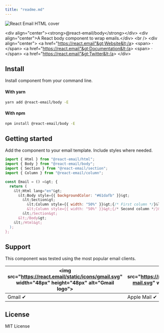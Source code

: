 ```yaml
---
title: "readme.md"
---
```


![React Email HTML cover](https://react.email/static/covers/html.png)

&lt;div align="center"&gt;&lt;strong&gt;@react-email/body&lt;/strong&gt;&lt;/div&gt;
&lt;div align="center"&gt;A React body component to wrap emails.&lt;/div&gt;
&lt;br /&gt;
&lt;div align="center"&gt;
&lt;a href="https://react.email"&gt;Website&lt;/a&gt; 
&lt;span&gt; · &lt;/span&gt;
&lt;a href="https://react.email"&gt;Documentation&lt;/a&gt; 
&lt;span&gt; · &lt;/span&gt;
&lt;a href="https://react.email"&gt;Twitter&lt;/a&gt;
&lt;/div&gt;

## Install

Install component from your command line.

#### With yarn

```sh
yarn add @react-email/body -E
```

#### With npm

```sh
npm install @react-email/body -E
```

## Getting started

Add the component to your email template. Include styles where needed.

```jsx
import { Html } from "@react-email/html";
import { Body } from "@react-email/body";
import { Section } from "@react-email/section";
import { Column } from "@react-email/column";

const Email = () =&gt; {
  return (
    &lt;Html lang="en"&gt;
      &lt;Body style={{ backgroundColor: "#61dafb" }}&gt;
        &lt;Section&gt;
          &lt;Column style={{ width: "50%" }}&gt;{/* First column */}&lt;/Column&gt;
          &lt;Column style={{ width: "50%" }}&gt;{/* Second column */}&lt;/Column&gt;
        &lt;/Section&gt;
      &lt;/Body&gt;
    &lt;/Html&gt;
  );
};
```

## Support

This component was tested using the most popular email clients.

| &lt;img src="https://react.email/static/icons/gmail.svg" width="48px" height="48px" alt="Gmail logo"&gt; | &lt;img src="https://react.email/static/icons/apple-mail.svg" width="48px" height="48px" alt="Apple Mail"&gt; | &lt;img src="https://react.email/static/icons/outlook.svg" width="48px" height="48px" alt="Outlook logo"&gt; | &lt;img src="https://react.email/static/icons/yahoo-mail.svg" width="48px" height="48px" alt="Yahoo! Mail logo"&gt; | &lt;img src="https://react.email/static/icons/hey.svg" width="48px" height="48px" alt="HEY logo"&gt; | &lt;img src="https://react.email/static/icons/superhuman.svg" width="48px" height="48px" alt="Superhuman logo"&gt; |
| -------------------------------------------------------------------------------------------------- | ------------------------------------------------------------------------------------------------------- | ------------------------------------------------------------------------------------------------------ | ------------------------------------------------------------------------------------------------------------- | ---------------------------------------------------------------------------------------------- | ------------------------------------------------------------------------------------------------------------ |
| Gmail ✔                                                                                           | Apple Mail ✔                                                                                           | Outlook ✔                                                                                             | Yahoo! Mail ✔                                                                                                | HEY ✔                                                                                         | Superhuman ✔                                                                                                |

## License

MIT License
